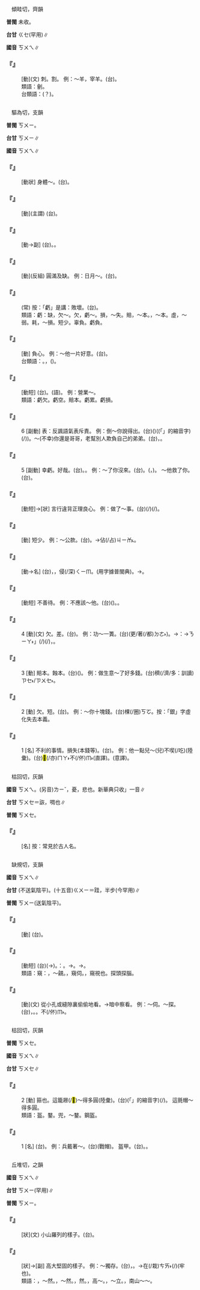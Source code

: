 
=={{ruby|刲|ㄎㄨㄟ}}==

　傾畦切，齊韻

'''普閩''' 未收。

'''台甘''' <rt>ㄍㆤ</rt>{{ruby|、|ㄍㄨㄧ˪}}(罕用)∥

'''國音''' <rt>ㄎㄨㄟ</rt>∥

    

==='''『{{ruby|刲|ㄎㄨㄟ}}』'''===
: [動](文) 刺。割。 例：～羊，宰羊。(台){{ruby|<mark>&#xffa46;</mark>|ㄊㄞˊ}}{{ruby|羊|ㄧㆧˊ/ㄧㆫˊ}}{{ruby|仔|ㄚ}}。
:類語：劊。
:
:台類語：{{ruby|刲|ㄍㄨㄧㆷ/ㄍㄨㆤㆷ}}(？)。
:
    

=={{ruby|虧|ㄎㄨㄟ}}==

　驅為切，支韻

'''普閩''' <rt>ㄎㄨㄧ</rt>。

'''台甘''' <rt>ㄎㄨㄧ</rt>∥

'''國音''' <rt>ㄎㄨㄟ</rt>∥

    

==='''『{{ruby|虧|ㄎㄨㄟ}}{{ruby|損|ㄙㄨㄣˇ}}』'''===
: [動狀] 身體～。(台){{ruby|身|ㄒㄧㄣ}}{{ruby|體|ㄊㆤˋ}}{{ruby|虛|ㄏㄧ}}{{ruby|弱|ㆢㄧㆦㆶ ͘/ㄌㄧㆦㆶ ͘}}。
    

==='''『{{ruby|理|ㄌㄧˇ}}{{ruby|虧|ㄎㄨㄟ}}』'''===
: [動](主謂) (台){{ruby|違|ㄨㄧˊ}}{{ruby|背|ㄅㄨㆤ˪}}{{ruby|道|ㄉㄜ˫}}{{ruby|理|ㄌㄧˋ}}。
    

==='''『{{ruby|幸|ㄒㄧㄥˋ}}{{ruby|虧|ㄎㄨㄟ}}』'''===
: [動→副] (台){{ruby|佳|ㄍㄚ}}{{ruby|哉|ㄗㄞ˪}}。{{ruby|好|ㄏㄜˋ}}{{ruby|得|ㄉㄧㆵ}}。
    

==='''『{{ruby|盈|ㄧㄥˊ}}{{ruby|虧|ㄎㄨㄟ}}』'''===
: [動](反組) 圓滿及缺。 例：日月～。(台){{ruby|日|ㆢㄧㆵ ͘/ㄌㄧㆵ ͘}}{{ruby|月|ㆣㄨㄚㆵ ͘}}{{ruby|有|ㄨ˫}}{{ruby|時|ㄒㄧˊ}}{{ruby|圓|ㆪˊ}}{{ruby|有|ㄨ˫}}{{ruby|時|ㄒㄧˊ}}{{ruby|缺|ㄎㄧㆷ}}。
    

==='''『{{ruby|氣|ㄑㄧˋ}}{{ruby|衰|ㄕㄨㄞ}}{{ruby|血|ㄒㄩㄝˋ}}{{ruby|虧|ㄎㄨㄟ}}』'''===
: (常) 按：「虧」是講：敗壞。(台){{ruby|氣|ㄎㄧ˪}}{{ruby|血|ㄏㄨㆤㆷ}}{{ruby|衰|ㄙㄨㆤ}}{{ruby|弱|ㆢㄧㆦㆶ ͘/ㄌㄧㆦㆶ ͘}}。
:類語：虧：缺，欠～。欠，虧～。損，～失。賠，～本。{{ruby|折|ㄕㄜˊ}}，～本。虛，～弱。耗，～損。短少。辜負。虧負。
:
    

==='''『{{ruby|虧|ㄎㄨㄟ}}{{ruby|負|ㄈㄨˋ}}』'''===
: [動] 負心。 例：～他一片好意。(台){{ruby|辜|ㄍㆦ}}{{ruby|負|ㄏㄨ˫}}{{ruby|人|ㄌㄤˊ}}{{ruby|一|ㄐㄧㆵ ͘}}{{ruby|番|ㄏㄨㄢ}}{{ruby|丌|ㆤ}}{{ruby|好|ㄏㄜˋ}}{{ruby|意|ㄧ˪}}。
:台類語：{{ruby|無|ㆠㄜˊ}}{{ruby|采|ㄘㄞˋ}}。{{ruby|對|ㄉㄨㄧ˪}}{{ruby|<mark>&#xffa45;</mark>|ㆠㆤ˫/ㆠㄨㆤ˫}}{{ruby|得|ㄉㄧㆵ}}{{ruby|起|ㄎㄧˋ}}，{{ruby|克|ㄎㄧㆤㆶ}}{{ruby|開|ㄎㄨㄧ}}({{ruby|欠|ㄎㄧㆰ˪}})。
:
    

==='''『{{ruby|虧|ㄎㄨㄟ}}{{ruby|本|ㄅㄣˇ}}』'''===
: [動短] (台){{ruby|虧|ㄎㄨㄧ}}{{ruby|本|ㄅㄨㄣˋ}}。{{ruby|蝕|ㄒㄧㆷ ͘}}{{ruby|本|ㄅㄨㄣˋ}}(語)。 例：營業～。
:類語：虧欠。虧空。賠本。虧累。虧損。
:
    

==='''『{{ruby|虧|ㄎㄨㄟ}}』'''===
:6  [副動] 表：反諷語氣表斥責。 例：倒～你說得出。(台){{ruby|虧|ㄎㄨㄧ}}{{ruby|得|ㄉㄧㆵ}}({{ruby|無|ㆠㄜˊ}}{{ruby|想|ㄒㄧㆫ˫/ㄒㄧㆧ˫}}{{ruby|講|ㄍㆲˋ}}){{ruby|汝|ㄌㄧˋ}}{{ruby|講|ㄍㆲˋ}}{{ruby|→|ㄍㆲ}}{{ruby|會|ㄨㆤ˫/ㆤ˫}}{{ruby|得|ㄉㄧㆵ}}{{ruby|出|ㄘㄨㆵ}}({{ruby|<mark>&#xffb50;</mark>|ㄐㄧㆵ}}(「{{ruby|此|ㄐㄧˋ}}{{ruby|一|ㄐㄧㆵ ͘}}」的縮音字)(/{{ruby|此|ㄐㄧㆵ}}){{ruby|號|ㄏㄜ˫}}{{ruby|話|ㄨㆤ˫}}){{ruby|來|ㄌㄞˊ}}。～(不幸)你還是哥哥，老幫別人欺負自己的弟弟。(台){{ruby|無|ㆠㄜˊ}}{{ruby|采|ㄘㄞˋ}}{{ruby|汝|ㄌㄧˋ}}{{ruby|是|ㄒㄧ˫}}{{ruby|兄|ㄏㄧㆩ}}{{ruby|哥|ㄍㄜ}}，{{ruby|不|ㄅㄨㆵ}}{{ruby|時|ㄒㄧˊ}}{{ruby|<mark>&#xf94fb;</mark>|ㄉㄠ˪}}{{ruby|別|ㄅㄚㆵ ͘}}{{ruby|人|ㄌㄤˊ}}{{ruby|來|ㄌㄞˊ}}{{ruby|欺|ㄎㄧ}}{{ruby|負|ㄏㄨ˫}}{{ruby|小|ㄒㄧㄜˋ}}{{ruby|弟|ㄉㄧ˫}}。
    

==='''『{{ruby|虧|ㄎㄨㄟ}}』'''===
:5  [副動] 幸虧。好哉。(台){{ruby|好|ㄏㄜˋ}}{{ruby|得|ㄉㄧㆵ}}。{{ruby|虧|ㄎㄨㄧ}}{{ruby|得|ㄉㄧㆵ}}。 例：～了你沒來。(台){{ruby|好|ㄏㄜˋ}}{{ruby|佳|ㄍㄚ}}{{ruby|哉|ㄗㄞ˪}}{{ruby|汝|ㄌㄧˋ}}{{ruby|無|ㆠㄜˊ}}{{ruby|來|ㄌㄞˊ}}。({{ruby|若|ㄋㄚ˫}}{{ruby|來|ㄌㄞˊ}}，{{ruby|<mark>&#xf8f7a;</mark>|ㄐㄧㄚ}}{{ruby|無|ㆠㄜˊ}}{{ruby|好|ㄏㄜˋ}}{{ruby|事|ㄉㄞ˫}})。 ～他救了你。(台){{ruby|好|ㄏㄜˋ}}{{ruby|佳|ㄍㄚ}}{{ruby|哉|ㄗㄞ˪}}{{ruby|伊|ㄧ}}{{ruby|共|ㄍㄚ˫}}{{ruby|汝|ㄌㄧˋ}}{{ruby|救|ㄍㄧㄨ˪}}。
    

==='''『{{ruby|虧|ㄎㄨㄟ}}{{ruby|心|ㄒㄧㄣ}}』'''===
: [動短]→[狀] 言行違背正理良心。 例：做了～事。(台){{ruby|做|ㄗㄨㆤ˪/ㄗㄜ˪}}{{ruby|出|ㄘㄨㆵ}}{{ruby|對|ㄉㄨㄧ˪}}{{ruby|良|ㄌㄧㆲˊ}}{{ruby|心|ㄒㄧㆬ}}{{ruby|<mark>&#xffa45;</mark>|ㆠㆤ˫/ㆠㄨㆤ˫}}{{ruby|得|ㄉㄧㆵ}}{{ruby|過|ㄍㄨㆤ˪/ㄍㆤ˪}}{{ruby|丌|ㆤ}}{{ruby|載|ㄉㄞ˫}}(/{{ruby|戴|ㄉㄞ˪}}){{ruby|事|ㄐㄧ˪}}(/{{ruby|事|ㄉㄞ˫}}{{ruby|情|ㄐㄧ˪}})。
    

==='''『{{ruby|虧|ㄎㄨㄟ}}{{ruby|欠|ㄑㄧㄢˋ}}』'''===
: [動] 短少。 例：～公款。(台){{ruby|個|ㄍㄜ˪}}{{ruby|人|ㆢㄧㄣˊ/ㄌㄧㄣˊ}}{{ruby|用|ㄧㄥ˫/ㄧㆲ˫}}{{ruby|著|ㄉㄧㄜㆷ ͘}}{{ruby|公|ㄍㆲ}}{{ruby|家|ㄍㄚ}}{{ruby|丌|ㆤ}}{{ruby|錢|ㄐㆪˊ}}{{ruby|交|ㄍㄠ}}{{ruby|代|ㄉㄞ˫}}{{ruby|<mark>&#xffa45;</mark>|ㆠㆤ˫/ㆠㄨㆤ˫}}{{ruby|出|ㄘㄨˇ}}{{ruby|來|·ㄌㄞˊ}}。→{{ruby|侵|ㄑㄧㆬ}}佔(/占)<rt>ㄐㄧㆰ˪</rt>{{ruby|著|ㄉㄧㄜㆷ ͘}}{{ruby|公|ㄍㆲ}}{{ruby|款|ㄎㄨㄢˋ}}。
    

==='''『{{ruby|虧|ㄎㄨㄟ}}{{ruby|空|·ㄎㄨㄥ}}』'''===
: [動→名] (台){{ruby|收|ㄒㄧㄨ}}{{ruby|入|ㆢㄧㆴ ͘/ㄌㄧㆴ ͘}}{{ruby|不|ㄅㄨㆵ}}{{ruby|敷|ㄏㄨ}}{{ruby|支|ㄐㄧ}}{{ruby|出|ㄘㄨㆵ}}，{{ruby|以|ㄧˋ}}{{ruby|致|ㄉㄧ˪}}{{ruby|負|ㄏㄨ˫}}{{ruby|債|ㄗㆤ˪}}，侵(/深)<rt>ㄑㄧㆬ</rt>{{ruby|沈|ㄉㄧㆬˊ}}。{{ruby|無|ㆠㄜˊ}}{{ruby|津|ㄉㄧㄣ}}(用字據普閩典)。→{{ruby|所|ㄙㆦˋ}}{{ruby|欠|ㄎㄧㆰ˪}}{{ruby|丌|ㆤ}}{{ruby|財|ㄗㄞˊ}}{{ruby|物|ㆠㄨㆵ ͘}}。
    

==='''『{{ruby|虧|ㄎㄨㄟ}}{{ruby|待|ㄉㄞˋ}}』'''===
: [動短] 不善待。 例：不應該～他。(台){{ruby|不|ㄅㄨㆵ}}{{ruby|應|ㄧㄥ}}{{ruby|該|ㄍㄞ}}{{ruby|對|ㄉㄨㄧ˪}}{{ruby|伊|ㄧ}}{{ruby|無|ㆠㄜˊ}}{{ruby|好|ㄏㄜˋ}}({{ruby|待|ㄊㄞ˫}}{{ruby|遇|ㆠㄨ˫}})。{{ruby|不|ㄅㄨㆵ}}{{ruby|應|ㄧㄥ}}{{ruby|該|ㄍㄞ}}{{ruby|對|ㄉㄨㄧ˪}}{{ruby|待|ㄊㄞ˫}}{{ruby|伊|ㄧ}}{{ruby|無|ㆠㄜˊ}}{{ruby|好|ㄏㄜˋ}}。
    

==='''『{{ruby|虧|ㄎㄨㄟ}}』'''===
:4  [動](文) 欠。差。(台){{ruby|欠|ㄎㄧㆰ˪}}{{ruby|缺|ㄎㄨㆤㆷ}}。 例：功～一簣。(台)(更/{{ruby|復|ㄍㄜㆷ/ㄍㄜ˪}}{{ruby|一|ㄐㄧㆵ ͘}}{{ruby|畚|ㄅㄨㄣˋ}}{{ruby|箕|ㄍㄧ}}著(/都)<rt>ㄉㄜ˫</rt>{{ruby|完|ㄨㄢˊ}}{{ruby|成|ㄒㄧㄥˊ}}{{ruby|一|ㄐㄧㆵ ͘}}{{ruby|座|ㄗㄜ˫}}{{ruby|山|ㄙㄨㆩ}}){{ruby|只|ㄐㄧˋ}}{{ruby|因|ㄧㄣ}}{{ruby|欠|ㄎㄧㆰ˪}}{{ruby|一|ㄐㄧㆵ ͘}}{{ruby|畚|ㄅㄨㄣˋ}}{{ruby|箕|ㄍㄧ}}{{ruby|土|ㄊㆦˊ}}{{ruby|無|ㆠㄜˊ}}{{ruby|完|ㄨㄢˊ}}{{ruby|成|ㄒㄧㄥˊ}}。→{{ruby|比|ㄅㄧˋ}}{{ruby|喻|ㆡㄨ˫/ㄌㄨ˫}}：{{ruby|差|ㄘㄚ}}{{ruby|一|ㄐㄧㆵ ͘}}{{ruby|點|ㄉㄧㆰˋ}}{{ruby|仔|ㄚ}}{{ruby|而|ㆢㄧˊ/ㄌㄧˊ}}{{ruby|已|ㄧˋ}}→{{ruby|「|ㄋㄧㄚ˫}}<rt>ㄋㄧㄚ˫</rt>」{{ruby|載|ㄉㄞ˫}}(/{{ruby|戴|ㄉㄞ˪}}){{ruby|事|ㄐㄧ˪}}(/{{ruby|事|ㄉㄞ˫}}{{ruby|情|ㄐㄧ˪}}){{ruby|失|ㄒㄧㆴ}}{{ruby|敗|ㄅㄞ˫}}{{ruby|去|ㄎㄧ˪}}，{{ruby|真|ㄐㄧㄣ}}{{ruby|可|ㄎㄜˋ}}{{ruby|惜|ㄒㄧㄜㆷ}}。
    

==='''『{{ruby|虧|ㄎㄨㄟ}}』'''===
:3  [動] 賠本。蝕本。(台){{ruby|了|ㄌㄧㄠˋ}}({{ruby|錢|ㄐㆪˊ}}){{ruby|蝕|ㄒㄧㆷ ͘}}{{ruby|本|ㄅㄨㄣˋ}}。 例：做生意～了好多錢。(台){{ruby|做|ㄗㄨㆤ˪/ㄗㄜ˪}}{{ruby|生|ㄒㄧㄥ}}{{ruby|理|ㄌㄧˋ}}{{ruby|了|ㄌㄧㄠˋ}}{{ruby|誠|ㄐㄧㆩˊ}}穧(/濟/多：訓讀)<rt>ㄗㆤ˫/ㄗㄨㆤ˫</rt>{{ruby|錢|ㄐㆪˊ}}。
    

==='''『{{ruby|虧|ㄎㄨㄟ}}』'''===
:2  [動] 欠。短。(台){{ruby|欠|ㄎㄧㆰ˪}}。 例：～你十塊錢。(台){{ruby|欠|ㄎㄧㆰ˪}}{{ruby|汝|ㄌㄧˋ}}{{ruby|十|ㄗㄚㆴ ͘}}棵(/圈)<rt>ㄎㆦ</rt>{{ruby|銀|ㆣㄨㄣˊ/ㆣㄧㄣˊ}}。按：「銀」字虛化失去本義。
    

==='''『{{ruby|虧|ㄎㄨㄟ}}』'''===
:1  [名] 不利的事情。損失(本錢等)。(台){{ruby|蝕|ㄒㄧㆷ ͘}}{{ruby|本|ㄅㄨㄣˋ}}。 例：他一點兒～(兒)不喫(/吃)(陸彙)。(台){{ruby|伊|ㄧ}}{{ruby|一|ㄐㄧㆵ ͘}}{{ruby|點|ㄉㄧㆰˋ}}{{ruby|仔|ㄚ}}{{ruby|虧|ㄎㄨㄧ}}<mark>&#xffaca;</mark>(/亦)<rt>ㄇㄚ˫</rt>不(/伓)<rt>ㆬ˫</rt>{{ruby|食|ㄐㄧㄚㆷ ͘}}(直譯)。{{ruby|伊|ㄧ}}{{ruby|攏|ㄌㆲˋ}}{{ruby|無|ㆠㄜˊ}}{{ruby|<mark>&#xffa49;</mark>|ㆠㆤㆷ/ㆠㄨㆤㆷ}}{{ruby|付|ㄏㆦ˫}}{{ruby|人|ㄌㄤˊ}}{{ruby|偏|ㄆㆪ}}(意譯)。
    

=={{ruby|悝|ㄎㄨㄟ}}==

　枯回切，灰韻

'''國音''' <rt>ㄎㄨㄟ</rt>。(另音)<rt>ㄌㄧˇ</rt>，憂，悲也。新華典只收{{ruby|「|ㄎㄨㄟ}}」一音∥

'''台甘''' <rt>ㄎㄨㆤ</rt>＝詼，啁也{{ruby|。|ㄌㄧˋ}}∥

'''普閩''' <rt>ㄎㄨㆤ</rt>。

    

==='''『{{ruby|悝|ㄎㄨㄟ}}』'''===
: [名] 按：常見於古人名。
    

=={{ruby|窺|ㄎㄨㄟ}}==

　缺規切，支韻

'''國音''' <rt>ㄎㄨㄟ</rt>∥

'''台甘''' {{ruby|(文)|ㄍㄨㄧ}}(不送氣陰平)。(十五音)<rt>ㄍㄨㄧ</rt>{{ruby|。|ㄎㄨㄧˋ}}＝跬，半步(今罕用)∥

'''普閩''' <rt>ㄎㄨㄧ</rt>(送氣陰平)。

    

==='''『{{ruby|窺|ㄎㄨㄟ}}{{ruby|探|ㄊㄢˋ}}』'''===
: [動] (台){{ruby|偷|ㄊㄠ}}{{ruby|偷|ㄊㄠ}}{{ruby|仔|ㄚ}}{{ruby|看|ㄎㄨㆩ˪}}{{ruby|人|ㄌㄤˊ}}{{ruby|丌|ㆤ}}{{ruby|內|ㄌㄨㆤ˫}}{{ruby|情|ㄐㄧㄥˊ}}。
    

==='''『{{ruby|管|ㄍㄨㄢˇ}}{{ruby|窺|ㄎㄨㄟ}}』'''===
: [動短] (台){{ruby|用|ㄧㆲ˫/ㄧㄥ˫}}{{ruby|管|ㄍㄨㄢˋ}}(→{{ruby|管|ㄍㆲˋ}}){{ruby|仔|ㄚ}}{{ruby|看|ㄎㄨㆩ˪}}。{{ruby|比|ㄅㄧˋ}}{{ruby|喻|ㆡㄨ˫/ㄌㄨ˫}}：{{ruby|看|ㄎㄨㆩ˪}}{{ruby|<mark>&#xffa45;</mark>|ㆠㆤ˫/ㆠㄨㆤ˫}}{{ruby|闊|ㄎㄨㄚㆷ}}。→{{ruby|見|ㄍㄧㄢ˪}}{{ruby|識|ㄒㄧㆵ}}{{ruby|淺|ㄑㄧㄢˋ}}{{ruby|近|ㄍㄨㄣ˫/ㄍㄧㄣ˫}}。→{{ruby|淺|ㄑㄧㄢˋ}}{{ruby|見|ㄍㄧㄢ˪}}。
:類語：窺：{{ruby|覬|ㄐㄧˋ}}，～覦。{{ruby|覷|ㄑㄩˋ}}，窺伺。{{ruby|覘|ㄔㄢ/ㄓㄢ}}，窺視也。探頭探腦。
:
    

==='''『{{ruby|窺|ㄎㄨㄟ}}』'''===
: [動](文) 從小孔或縫隙裏偷偷地看。→暗中察看。 例：～伺。～探。(台){{ruby|閃|ㄒㄧㆰˋ}}{{ruby|店|ㄉㄧㆰ˪}}{{ruby|邊|ㄅㆪ}}{{ruby|頭|ㄊㄠ}}{{ruby|偷|ㄊㄠ}}{{ruby|看|ㄎㄨㆩ˪}}，{{ruby|對|ㄉㄨㄧ˪}}{{ruby|門|ㄇㆭˊ}}{{ruby|縫|ㄆㄤ˫}}。{{ruby|空|ㄎㄤ}}{{ruby|縫|ㄆㄤ˫}}{{ruby|看|ㄎㄨㆩ˪}}。{{ruby|看|ㄎㄨㆩ˪}}{{ruby|人|ㄌㄤˊ}}不(/伓)<rt>ㆬ˫</rt>{{ruby|知|ㄗㄞ}}{{ruby|影|ㄧㆩˋ}}。
    

=={{ruby|盔|ㄎㄨㄟ}}==

　枯回切，灰韻

'''普閩''' <rt>ㄎㄨㆤ</rt>。

'''國音''' <rt>ㄎㄨㄟ</rt>∥

'''台甘''' <rt>ㄎㄨㆤ</rt>∥

    

==='''『{{ruby|盔|ㄎㄨㄟ}}』'''===
:2  [動] 箍也。這籠屜(/<mark>&#xf97da;</mark>)～得多圓(陸彙)。(台){{ruby|<mark>&#xffb50;</mark>|ㄐㄧㆵ}}(「{{ruby|此|ㄐㄧˋ}}{{ruby|一|ㄐㄧㆵ ͘}}」的縮音字)(/{{ruby|此|ㄐㄧㆵ}}){{ruby|個|ㆤˊ}}{{ruby|籠|ㄌㄤˊ}}{{ruby|床|ㄙㆭˊ}}{{ruby|箍|ㄎㆲ/ㄎㆦ}}{{ruby|去|ㄎㄧ˪}}{{ruby|誠|ㄐㄧㆩˊ}}{{ruby|圓|ㆪˊ}}。 這氈帽～得多圓。
:類語：盔。鍪。兜，～鍪。鋼盔。
:
    

==='''『{{ruby|盔|ㄎㄨㄟ}}』'''===
:1  [名] (台){{ruby|預|ㄨ˫/ㄧ˫}}{{ruby|防|ㄏㆲˊ}}{{ruby|頭|ㄊㄠˊ}}{{ruby|殼|ㄎㄚㆶ}}{{ruby|受|ㄒㄧㄨ˫}}{{ruby|傷|ㄒㄧㆲ}}{{ruby|戴|ㄉㄧ˪}}{{ruby|丌|ㆤ}}{{ruby|較|ㄎㄚㆷ}}{{ruby|深|ㄑㄧㆬ}}{{ruby|壺|ㆦˊ}}{{ruby|丌|ㆤ}}{{ruby|帽|ㆠㄜ˫}}{{ruby|仔|ㄚ}}。 例：兵戴著～。(台){{ruby|兵|ㄅㄧㄥ}}{{ruby|仔|ㄚ}}{{ruby|戴|ㄉㄧ˪}}{{ruby|頭|ㄊㄠˊ}}{{ruby|盔|ㄎㄨㆤ}}(戰帽)。 盔甲。(台){{ruby|戰|ㄐㄧㄢ˪}}{{ruby|帽|ㆠㄜ˫}}。{{ruby|戰|ㄐㄧㄢ˪}}{{ruby|甲|ㄍㄚㆷ}}。
    

=={{ruby|巋|ㄎㄨㄟ}}==

　丘堆切，之韻

'''國音''' <rt>ㄎㄨㄟ</rt>∥

'''台甘''' <rt>ㄎㄨㄧ</rt>(罕用)∥

'''普閩''' <rt>ㄎㄨㄧ</rt>。

    

==='''『{{ruby|巋|ㄎㄨㄟ}}』'''===
: [狀](文) 小山羅列的樣子。(台){{ruby|巋|ㄎㄨㄧ}}。
    

==='''『{{ruby|巋|ㄎㄨㄟ}}{{ruby|然|ㄖㄢˊ}}』'''===
: [狀]→[副] 高大堅固的樣子。 例：～獨存。(台){{ruby|高|ㄍㄨㄢˊ}}{{ruby|大|ㄉㄨㄚ˫}}{{ruby|堅|ㄍㄧㄢ}}{{ruby|固|ㄍㆦ˪}}，{{ruby|儼|ㆣㄧㆰˋ}}{{ruby|然|ㆢㄧㄢˊ/ㄌㄧㄢˊ}}{{ruby|存|ㄗㄨㄣˊ}}{{ruby|在|ㄗㄞ˫}}。→{{ruby|猶|ㄧㄨˊ}}{{ruby|原|ㆣㄨㄢˊ}}在(/栽)<rt>ㄘㄞ˫</rt>{{ruby|著|ㄉㄧㄠˊ}}{{ruby|著|ㄉㄧㄠˊ}}(/{{ruby|住|ㄉㄧㄠˊ}}{{ruby|住|ㄉㄧㄠˊ}})(牢也)。
:類語：{{ruby|巋|ㄎㄨㄟ}}，～然。{{ruby|巍|ㄨㄟˊ}}，～然。{{ruby|儼|ㄧㄢˇ}}，然。{{ruby|聳|ㄙㄨㄥˇ}}，高～。{{ruby|屹|ㄧˋ}}，～立。{{ruby|崔|ㄘㄨㄟ}}，南山～～。
:
    
